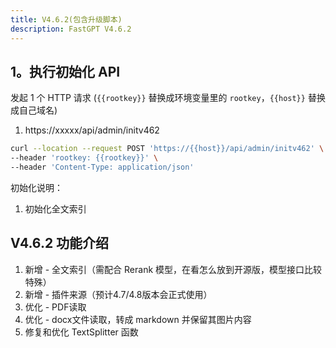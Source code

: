 ```yaml
---
title: V4.6.2(包含升级脚本)
description: FastGPT V4.6.2
---
```


## 1。执行初始化 API

发起 1 个 HTTP 请求 (`{{rootkey}}` 替换成环境变量里的 `rootkey`，`{{host}}` 替换成自己域名)

1. https://xxxxx/api/admin/initv462

```bash
curl --location --request POST 'https://{{host}}/api/admin/initv462' \
--header 'rootkey: {{rootkey}}' \
--header 'Content-Type: application/json'
```

初始化说明：
1. 初始化全文索引

## V4.6.2 功能介绍

1. 新增 - 全文索引（需配合 Rerank 模型，在看怎么放到开源版，模型接口比较特殊）
2. 新增 - 插件来源（预计4.7/4.8版本会正式使用）
3. 优化 - PDF读取
4. 优化 - docx文件读取，转成 markdown 并保留其图片内容
5. 修复和优化 TextSplitter 函数
